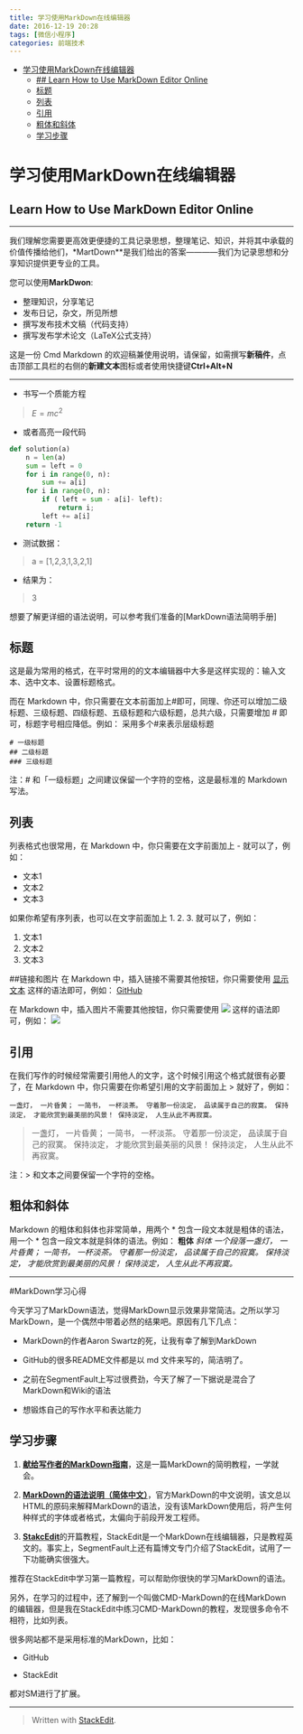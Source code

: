 ---
title: 学习使用MarkDown在线编辑器
date: 2016-12-19 20:28
tags: [微信小程序]
categories: 前端技术
---

- [学习使用MarkDown在线编辑器](#%e5%ad%a6%e4%b9%a0%e4%bd%bf%e7%94%a8markdown%e5%9c%a8%e7%ba%bf%e7%bc%96%e8%be%91%e5%99%a8)
  - [## Learn How to Use MarkDown Editor Online](#h2-id%22learn-how-to-use-markdown-editor-online-4%22learn-how-to-use-markdown-editor-onlineh2)
  - [标题](#%e6%a0%87%e9%a2%98)
  - [列表](#%e5%88%97%e8%a1%a8)
  - [引用](#%e5%bc%95%e7%94%a8)
  - [粗体和斜体](#%e7%b2%97%e4%bd%93%e5%92%8c%e6%96%9c%e4%bd%93)
  - [学习步骤](#%e5%ad%a6%e4%b9%a0%e6%ad%a5%e9%aa%a4)


# 学习使用MarkDown在线编辑器
## Learn How to Use MarkDown Editor Online
------
我们理解您需要更高效更便捷的工具记录思想，整理笔记、知识，并将其中承载的价值传播给他们，*MartDown**是我们给出的答案————我们为记录思想和分享知识提供更专业的工具。

您可以使用**MarkDwon**:

- 整理知识，分享笔记
- 发布日记，杂文，所见所想
- 撰写发布技术文稿（代码支持）
- 撰写发布学术论文（LaTeX公式支持）

这是一份 Cmd Markdown 的欢迎稿兼使用说明，请保留，如需撰写**新稿件**，点击顶部工具栏的右侧的**新建文本**图标或者使用快捷键**Ctrl+Alt+N**

------
- 书写一个质能方程

> $E=mc^2$

- 或者高亮一段代码

```Python
def solution(a)
    n = len(a)
    sum = left = 0
    for i in range(0, n):
        sum += a[i]
    for i in range(0, n):
        if ( left = sum - a[i]- left):
            return i;
        left += a[i]
    return -1
```
- 测试数据：

> a = [1,2,3,1,3,2,1]

- 结果为：

> 3

想要了解更详细的语法说明，可以参考我们准备的[MarkDown语法简明手册]

## 标题
这是最为常用的格式，在平时常用的的文本编辑器中大多是这样实现的：输入文本、选中文本、设置标题格式。

而在 Markdown 中，你只需要在文本前面加上#即可，同理、你还可以增加二级标题、三级标题、四级标题、五级标题和六级标题，总共六级，只需要增加  # 即可，标题字号相应降低。例如：
采用多个#来表示层级标题
```
# 一级标题
## 二级标题
### 三级标题
```
注：# 和「一级标题」之间建议保留一个字符的空格，这是最标准的 Markdown 写法。

## 列表

列表格式也很常用，在 Markdown 中，你只需要在文字前面加上 - 就可以了，例如：

- 文本1
- 文本2
- 文本3

如果你希望有序列表，也可以在文字前面加上 1. 2. 3. 就可以了，例如：

1. 文本1
2. 文本2
3. 文本3

##链接和图片
在 Markdown 中，插入链接不需要其他按钮，你只需要使用 [显示文本](链接地址) 这样的语法即可，例如：
[GitHub](https://github.com/)

在 Markdown 中，插入图片不需要其他按钮，你只需要使用 ![](图片链接地址) 这样的语法即可，例如：
![](http://ww4.sinaimg.cn/bmiddle/aa397b7fjw1dzplsgpdw5j.jpg)

## 引用
在我们写作的时候经常需要引用他人的文字，这个时候引用这个格式就很有必要了，在 Markdown 中，你只需要在你希望引用的文字前面加上 > 就好了，例如：

```
一盏灯， 一片昏黄； 一简书， 一杯淡茶。 守着那一份淡定， 品读属于自己的寂寞。 保持淡定， 才能欣赏到最美丽的风景！ 保持淡定， 人生从此不再寂寞。
```
> 一盏灯， 一片昏黄； 一简书， 一杯淡茶。 守着那一份淡定， 品读属于自己的寂寞。 保持淡定， 才能欣赏到最美丽的风景！ 保持淡定， 人生从此不再寂寞。

注：> 和文本之间要保留一个字符的空格。

## 粗体和斜体

Markdown 的粗体和斜体也非常简单，用两个 * 包含一段文本就是粗体的语法，用一个 * 包含一段文本就是斜体的语法。例如：
**粗体**
*斜体*
*一个段落一盏灯， 一片昏黄； 一简书， 一杯淡茶。 守着那一份淡定， 品读属于自己的寂寞。 保持淡定， 才能欣赏到最美丽的风景！ 保持淡定， 人生从此不再寂寞。*

-----

#MarkDown学习心得

今天学习了MarkDown语法，觉得MarkDown显示效果非常简洁。之所以学习MarkDown，是一个偶然中带着必然的结果吧。原因有几下几点：

- MarkDown的作者Aaron Swartz的死，让我有幸了解到MarkDown

- GitHub的很多README文件都是以 md 文件来写的，简洁明了。

- 之前在SegmentFault上写过很费劲，今天了解了一下据说是混合了MarkDown和Wiki的语法

- 想锻炼自己的写作水平和表达能力

## 学习步骤

1. [**献给写作者的MarkDown指南**](http://jianshu.io/p/q81RER)，这是一篇MarkDown的简明教程，一学就会。

2. [**MarkDown的语法说明（简体中文）**](http://wowubuntu.com/markdown/)，官方MarkDown的中文说明，该文总以HTML的原码来解释MarkDown的语法，没有该MarkDown使用后，将产生何种样式的字体或者格式，太偏向于前段开发工程师。

3. [**StakcEdit**](https://stackedit.io/#)的开篇教程，StackEdit是一个MarkDown在线编辑器，只是教程英文的。事实上，SegmentFault上还有篇博文专门介绍了StackEdit，试用了一下功能确实很强大。

推荐在StackEdit中学习第一篇教程，可以帮助你很快的学习MarkDown的语法。

另外，在学习的过程中，还了解到一个叫做CMD-MarkDown的在线MarkDown的编辑器，但是我在StackEdit中练习CMD-MarkDown的教程，发现很多命令不相符，比如列表。



很多网站都不是采用标准的MarkDown，比如：

- GitHub

- StackEdit

都对SM进行了扩展。

------


> Written with [StackEdit](https://stackedit.io/).

